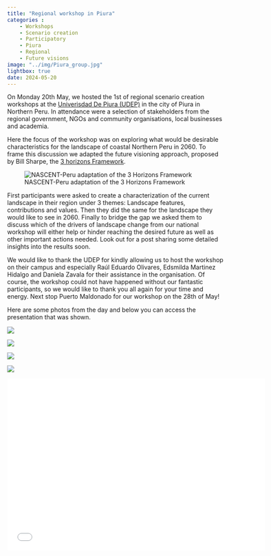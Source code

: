 ```yaml
---
title: "Regional workshop in Piura"
categories : 
    - Workshops
    - Scenario creation
    - Participatory
    - Piura
    - Regional
    - Future visions
image: "../img/Piura_group.jpg"
lightbox: true
date: 2024-05-20
---
```


On Monday 20th May, we hosted the 1st of regional scenario creation workshops at the [Univerisdad De Piura (UDEP)](https://www.udep.edu.pe/en/) in the city of Piura in Northern Peru. In attendance were a selection of stakeholders from the regional government, NGOs and community organisations, local businesses and academia. 

Here the focus of the workshop was on exploring what would be desirable characteristics for the landscape of coastal Northern Peru in 2060. To frame this discussion we adapted the future visioning approach, proposed by Bill Sharpe, the [3 horizons Framework](https://www.h3uni.org/tutorial/three-horizons/).  

![NASCENT-Peru adaptation of the 3 Horizons Framework](../img/3_horizons_eng.png)

First participants were asked to create a characterization of the current landscape in their region under 3 themes: Landscape features, contributions and values. Then they did the same for the landscape they would like to see in 2060. Finally to bridge the gap we asked them to discuss which of the drivers of landscape change from our national workshop will either help or hinder reaching the desired future as well as other important actions needed. Look out for a post sharing some detailed insights into the results soon.

We would like to thank the UDEP for kindly allowing us to host the workshop on their campus and especially Raúl Eduardo Olivares, Edsmilda Martinez Hidalgo and Daniela Zavala for their assistance in the organisation. Of course, the workshop could not have happened without our fantastic participants, so we would like to thank you all again for your time and energy. Next stop Puerto Maldonado for our workshop on the 28th of May!

Here are some photos from the day and below you can access the presentation that was shown. 

::: {layout-nrow=2}
![](../img/Piura_1.jpg){group="my-gallery"}

![](../img/Piura_2.jpg){group="my-gallery"}

![](../img/Piura_3.jpg){group="my-gallery"}

![](../img/Piura_group.jpg){group="my-gallery"}
:::

```{=html}
<div class="embed-container">
  <p align="center"><iframe width="600" height="400" src="../media/Regional_workshop_pres_ES.pdf" style="border: 0.5px" ></iframe
  /p>
</div>
```



